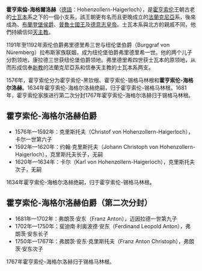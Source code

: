 {{unreferenced|time=2013-05-05T03:02:48+00:00}}
{{Infobox Former Country
|native_name = ''Grafschaft Hohenzollern-Haigerloch''
|conventional_long_name = 霍亨索倫-海格爾洛赫
|common_name = Hohenzollern-Haigerloch
|
|continent = Europe
|region = Swabia
|country = Germany
|era =  [[中世紀|中世紀]]
<!--|status = vassal-->
|empire = Holy Roman Empire
|government_type = Principality
|
|year_start = 1576年
|year_end = 1767年
|
|event_start = 拆分自[[霍亨索倫王朝|霍亨索倫王朝]]
|date_start =  
|event1 = 與[[霍亨索倫-錫格馬林根|霍亨索倫-錫格馬林根]]形成[[共主邦聯|共主邦聯]]
|date_event1 =  <br>1634–1681
|event_end = 併入[[霍亨索倫-錫格馬林根|霍亨索倫-錫格馬林根]]
|date_end =  
|p1 = 索伦
|image_p1 = [[File:Wappen_Hechingen.svg|20px]]
|s1 = 霍亨索伦-锡格马林根
|flag_s1 = Flag of Hohenzollern-Hechingen and Sigmaringen.png
|image_flag =
|flag =
|flag_type =
|image_map =
|image_map_caption =
|
|capital =[[海格爾洛|海格爾洛]]
|latd=48|latm=22|latNS=N|longd=8|longm=48|longEW=E
|
|national_motto = {{lang-la|Nihil Sine Deo|links=no}}<br>(Nothing without God)
|national_anthem =
|common_languages = [[德语|德语]]
|religion = 罗马天主教
|currency =
}}
'''霍亨索倫-海格爾洛赫'''（[[德語|德語]]：Hohenzollern-Haigerloch），是[[霍亨索伦|霍亨索伦]]王朝古老的[[士瓦本|士瓦本]]系之下的一個小支系，該王朝更有名而且更晚成立的[[法蘭克尼亞|法蘭克尼亞]]系，後來成為{{link-en|紐倫堡領主|Burgraviate of Nuremberg}}、[[布蘭登堡侯爵|布蘭登堡侯爵]]、[[普魯士國王|普魯士國王]]及[[德意志皇帝|德意志皇帝]]。士瓦本系與北方的親戚不同，他們持續信仰[[天主教|天主教]]。

1191年至1192年索伦伯爵弗里德里希三世与纽伦堡伯爵（Burggraf von Nüremberg）拉布斯家族联姻，成为纽伦堡伯爵弗里德里希一世。他的两个儿子分割领地，康拉德三世获纽伦堡伯爵领地。弗里德里希四世获士瓦本的原领地，从而形成信奉[[新教|新教]]的法蘭克尼亞系和信奉天主教的士瓦本系两支。

1576年，霍亨索伦分为霍亨索伦-黑钦根、霍亨索伦-锡格马林根和'''霍亨索伦-海格尔洛赫'''。1634年霍亨索伦-海格尔洛赫绝嗣，归于霍亨索伦-锡格马林根。1681年，霍亨索伦家族进行第二次分封1767年霍亨索伦-海格尔洛赫归于锡格马林根。

== 霍亨索伦-海格尔洛赫伯爵 ==
*1576年—1592年：克里斯托夫（Christof von Hohenzollern-Haigerloch），卡尔一世第六子
*1592年—1620年：约翰·克里斯托夫（Johann Christoph von Hohenzollern-Haigerloch），克里斯托夫长子，无嗣
*1620年—1634年：卡尔（Karl von Hohenzollern-Haigerloch），克里斯托夫次子，无嗣
1634年霍亨索伦-海格尔洛赫绝嗣，归于霍亨索伦-锡格马林根。                                                                                         

== 霍亨索伦-海格尔洛赫伯爵（第二次分封） ==
*1681年—1702年：弗朗茨·安东（Franz Anton），迈因拉德一世第九子
*1702年—1750年：斐迪南·利奥波德·安东（Ferdinand Leopold Anton），弗朗茨·安东长子
*1750年—1767年：弗朗茨·安东·克里斯托夫（Franz Anton Christoph），弗朗茨·安东次子
1767年霍亨索伦-海格尔洛赫归于锡格马林根。